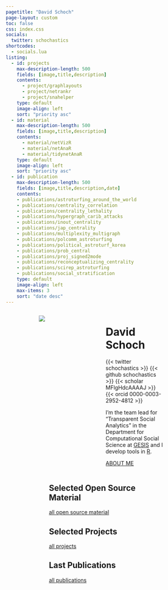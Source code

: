 ```yaml
---
pagetitle: "David Schoch"
page-layout: custom
toc: false
css: index.css
socials:
  twitter: schochastics
shortcodes:
  - socials.lua
listing: 
  - id: projects
    max-description-length: 500
    fields: [image,title,description]
    contents: 
      - project/graphlayouts
      - project/netrankr
      - project/snahelper
    type: default
    image-align: left
    sort: "priority asc"
  - id: material
    max-description-length: 500
    fields: [image,title,description]
    contents: 
      - material/netVizR
      - material/netAnaR
      - material/tidynetAnaR
    type: default
    image-align: left
    sort: "priority asc"
  - id: publication
    max-description-length: 500
    fields: [image,title,description,date]
    contents: 
    - publications/astroturfing_around_the_world
    - publications/centrality_correlation
    - publications/centrality_lethality
    - publications/hypergraph_carib_attacks
    - publications/inout_centrality
    - publications/jap_centrality
    - publications/multiplexity_multigraph
    - publications/polcomm_astroturfing
    - publications/political_astroturf_korea
    - publications/prob_central
    - publications/proj_signed2mode
    - publications/reconceptualizing_centrality
    - publications/scirep_astroturfing
    - publications/social_stratification
    type: default
    image-align: left
    max-items: 3
    sort: "date desc"
---
```



:::: {.columns}

::: {.column .col-v-center width="15%"}
:::

::: {.column .col-v-center width="35%"}
![](static/img/avatar.png)
:::

::: {.column .col-v-center width="35%"}

# David Schoch

::: {.david-intro}

:::{.socials}
{{< twitter schochastics >}}
{{< github schochastics >}}
{{< scholar MFlgHdcAAAAJ >}}
{{< orcid 0000-0003-2952-4812 >}}
:::

I’m the team lead for “Transparent Social Analytics” in the Department for Computational Social Science at [GESIS](https://www.gesis.org/en/institute/departments/computational-social-science) and 
I develop tools in [R](https://r-project.org/).

:::{.about-link}
[ABOUT ME](about/)
:::

:::
:::

::: {.column .col-v-center width="15%"}
:::

::::

::::{.columns}

::: {.column .col-v-center width="20%"}
:::

::: {.column .col-v-center width="60%"}

## Selected Open Source Material
:::{#material}
:::

::: {.all-link}
[all open source material](material/)
:::


## Selected Projects
:::{#projects}
:::

::: {.all-link}
[all projects](project/)
:::

## Last Publications
:::{#publication}
:::

::: {.all-link}
[all publications](publications/)
:::

:::

::: {.column .col-v-center width="20%"}
:::

::::